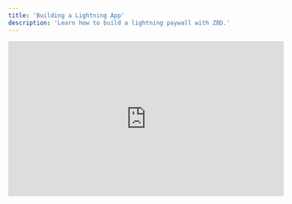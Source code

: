 ```yaml
---
title: 'Building a Lightning App'
description: 'Learn how to build a lightning paywall with ZBD.'
---
```


<iframe
  width="560"
  height="315"
  src="https://www.youtube.com/embed/9RQOmYCr4m0"
  title="YouTube video player"
  frameborder="0"
  allow="accelerometer; autoplay; clipboard-write; encrypted-media; gyroscope; picture-in-picture"
  allowfullscreen
></iframe>

